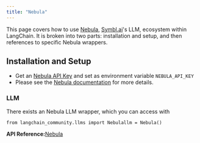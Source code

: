 ```yaml
---
title: "Nebula"
---
```


This page covers how to use [Nebula](https://symbl.ai/nebula), [Symbl.ai](https://symbl.ai/)'s LLM, ecosystem within LangChain. It is broken into two parts: installation and setup, and then references to specific Nebula wrappers.

## Installation and Setup

* Get an [Nebula API Key](https://info.symbl.ai/Nebula_Private_Beta.html) and set as environment variable `NEBULA_API_KEY`
* Please see the [Nebula documentation](https://docs.symbl.ai/oss/nebula-llm) for more details.

### LLM

There exists an Nebula LLM wrapper, which you can access with

```
from langchain_community.llms import Nebulallm = Nebula()
```

**API Reference:**[Nebula](https://python.langchain.com/api_reference/community/llms/langchain_community.llms.symblai_nebula.Nebula.html)
